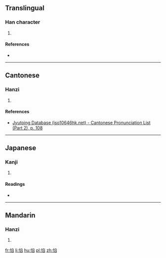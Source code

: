 ==Translingual==

===Han character===
{{Han char|rn=61|rad=心|as=08|sn=11|four=|canj=心弓竹X (PNHX)|ids=⿰[[忄]][[臽]]}}

# {{defn|Han|sort=心08}}

====References====
* {{Han ref|kx=0389.260|dkj=10751|dj=0723.120|hdz=42317.120|uh=60C2|ud=24770}}

----

==Cantonese==

===Hanzi===
{{yue-hanzi|jyut=[[ham2]]|y=ham2}}

# {{defn|lang=yue|sort=心08}}

====References====
* [http://www.iso10646hk.net/jp/document/download.jsp Jyutping Database (iso10646hk.net) - Cantonese Pronunciation List (Part 2), p. 108]

----

==Japanese==

===Kanji===
{{ja-kanji|grade=|rs=心08}}

# {{defn|lang=ja|sort=心08}}

====Readings====
* {{ja-readings|on=[[かん]] (kan), [[こん]] (kon)|kun=[[うれえくるしむ]] (ureekurushimu)}}

----

==Mandarin==

===Hanzi===
{{cmn-hanzi|pin=[[kǎn]] ([[kan3]])|wg=k'an<sup>3</sup>}}

# {{defn|lang=cmn|sort=心08}}

[[fr:惂]]
[[li:惂]]
[[hu:惂]]
[[pl:惂]]
[[zh:惂]]